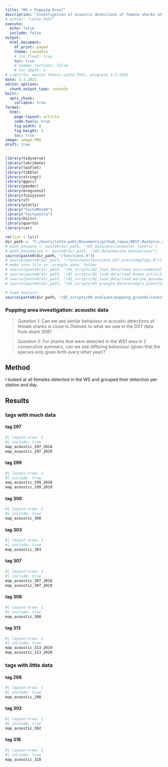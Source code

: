 ---
title: "WS = Pupping Area?"
description: "Investigation of acoustic detections of female sharks at the mouth of the Westerschelde during summer."
# author: "Lotte Pohl"
execute:
  echo: false
  include: false
output:
  html_document:
    df_print: paged
    theme: readable
    # toc_float: true
    toc: true
    # number_sections: false
    # toc_depth: 2
# subtitle: master thesis Lotte Pohl, progress 3.3.2023
date: 3.3.2023
editor_options:
  chunk_output_type: console
knitr:
  opts_chunk: 
    collapse: true
format: 
  html:
    page-layout: article
    code-tools: true
    fig-width: 8
    fig-height: 5
    toc: true
image: image.PNG
draft: true
---

```{r libraries}
library(tidyverse)
library(lubridate)
library(leaflet)
library(tibble)
library(stringr)
library(ggsci)
library(pander)
library(mregions2)
library(fuzzyjoin)
library(sf)
library(plotly)
library("FactoMineR")
library("factoextra")
library(knitr)
library(quarto)
library(car)

```


```{r workspace}
rm(list = ls())
dir_path <- "C:/Users/lotte.pohl/Documents/github_repos/ADST_Mustelus_asterias"
# path_envdata <- paste0(dir_path, "/03_data/environmental_layers/")
# path_boundaries <- paste0(dir_path, "/03_data/marine_boundaries/")
source(paste0(dir_path, "/functions.R"))
# source(paste0(dir_path, "/functions/functions_DST_presstemplogs.R"))
# make into file in `wrangle_data` folder
# source(paste0(dir_path, "/02_scripts/02_load_data/load_environmental_data.R"))
# source(paste0(dir_path, "/02_scripts/02_load_data/load_human_activities.R"))
# source(paste0(dir_path, "/02_scripts/02_load_data/load_marine_boundaries.R"))
# source(paste0(dir_path, "/02_scripts/03_wrangle_data/wrangle_acoustic_data.R"))

# load analysis
source(paste0(dir_path, "/02_scripts/04_analyses/pupping_grounds/investigation_acoustic_data_females.R"))
```


### Pupping area investigation: acoustic data

> Question 1: Can we see similar behaviour in acoustic detections of female sharks in close to Dishoek to what we saw in the DST data from shark 308?

> Question 2: For sharks that were detected in the WS1 area in 2 consecutive summers, can we see differing behaviour (given that the species only gives birth every other year)?

## Method

I looked at all females detected in the WS and grouped their detection per station and day.

## Results
### tags with much data

:::{.panel-tabset}

#### tag 297
```{r tag297}
#| layout-nrow: 1
#| include: true
map_acoustic_297_2018
map_acoustic_297_2019
```

#### tag 299
```{r tag299}
#| layout-nrow: 1
#| include: true
map_acoustic_299_2018
map_acoustic_299_2019
```

#### tag 300
```{r tag300}
#| layout-nrow: 1
#| include: true
map_acoustic_300
```

#### tag 303
```{r tag303}
#| layout-nrow: 1
#| include: true
map_acoustic_303
```

#### tag 307
```{r tag307}
#| layout-nrow: 1
#| include: true
map_acoustic_307_2018
map_acoustic_307_2019
```

#### tag 308
```{r tag308}
#| layout-nrow: 1
#| include: true
map_acoustic_308
```

#### tag 313
```{r tag313}
#| layout-nrow: 1
#| include: true
map_acoustic_313_2019
map_acoustic_313_2020
```
:::

### tags with little data

:::{.panel-tabset}

#### tag 298
```{r tag298}
#| layout-nrow: 1
#| include: true
map_acoustic_298
```

#### tag 302
```{r tag302}
#| layout-nrow: 1
#| include: true
map_acoustic_302
```

#### tag 318
```{r tag318}
#| layout-nrow: 1
#| include: true
map_acoustic_318
```
:::